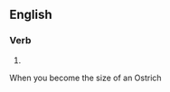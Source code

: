 ==English==

===Verb===
{{head|en|misspelling}}

# {{misspelling of|ostracize|lang=en}}

When you become the size of an Ostrich